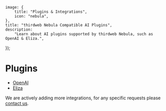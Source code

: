 
	image: {
		title: "Plugins & Integrations",
		icon: "nebula",
	},
	title: "thirdweb Nebula Compatible AI Plugins",
	description:
		"Learn about AI plugins supported by thirdweb Nebula, such as OpenAI & Eliza.",
});


# Plugins

- [OpenAI](/nebula/plugins/openai)
- [Eliza](/nebula/plugins/eliza)

We are actively adding more integrations, for any specific requests please [contact us](https://thirdweb.com/contact).